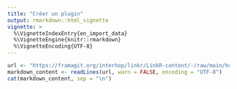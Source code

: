 ```yaml
---
title: "Créer un plugin"
output: rmarkdown::html_vignette
vignette: >
  %\VignetteIndexEntry{en_import_data}
  %\VignetteEngine{knitr::rmarkdown}
  %\VignetteEncoding{UTF-8}
---
```


<html>
<body>
```r
url <- "https://framagit.org/interhop/linkr/LinkR-content/-/raw/main/home/fr/tutorials/2023-01-29_tutorial_create_plugins.md"
markdown_content <- readLines(url, warn = FALSE, encoding = "UTF-8")
cat(markdown_content, sep = "\n")
```

</body>
</html>